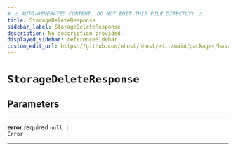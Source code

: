 ```yaml
---
# ⚠️ AUTO-GENERATED CONTENT. DO NOT EDIT THIS FILE DIRECTLY! ⚠️
title: StorageDeleteResponse
sidebar_label: StorageDeleteResponse
description: No description provided.
displayed_sidebar: referenceSidebar
custom_edit_url: https://github.com/nhost/nhost/edit/main/packages/hasura-storage-js/src/utils/types.ts#L67
---
```


# `StorageDeleteResponse`

## Parameters

---

**<span className="parameter-name">error</span>** <span className="optional-status">required</span> <code>null &#124; Error</code>

---
